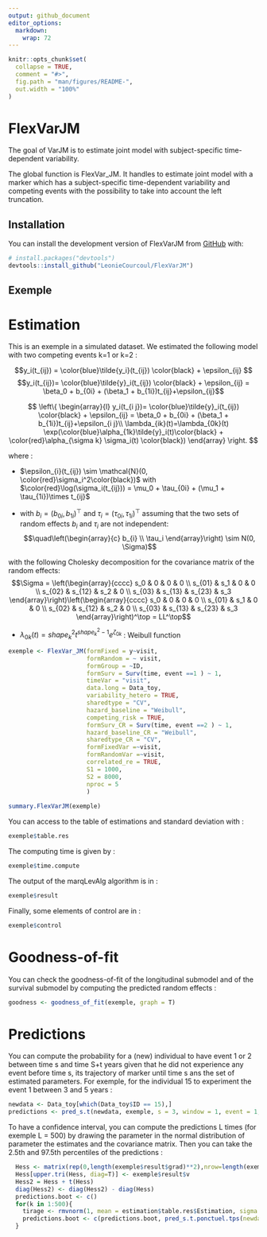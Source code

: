 ```yaml
---
output: github_document
editor_options: 
  markdown: 
    wrap: 72
---
```


<!-- README.md is generated from README.Rmd. Please edit that file -->

```r
knitr::opts_chunk$set(
  collapse = TRUE,
  comment = "#>",
  fig.path = "man/figures/README-",
  out.width = "100%"
)
```

# FlexVarJM

<!-- badges: start -->

<!-- badges: end -->

The goal of VarJM is to estimate joint model with subject-specific
time-dependent variability.

The global function is FlexVar_JM. It handles to estimate joint model
with a marker which has a subject-specific time-dependent variability
and competing events with the possibility to take into account the left
truncation.

## Installation

You can install the development version of FlexVarJM from
[GitHub](https://github.com/) with:

``` r
# install.packages("devtools")
devtools::install_github("LeonieCourcoul/FlexVarJM")
```

## Exemple

# Estimation

This is an exemple in a simulated dataset. We estimated the following
model with two competing events k=1 or k=2 :

$$y_i(t_{ij}) = \color{blue}\tilde{y_i}(t_{ij}) \color{black} + \epsilon_{ij} $$
$$y_i(t_{ij})= \color{blue}\tilde{y}_i(t_{ij}) \color{black} + \epsilon_{ij} = \beta_0 + b_{0i} + (\beta_1 + b_{1i})t_{ij}+\epsilon_{ij}$$

$$ \left\{
\begin{array}{l}
y_i(t_{i j})= \color{blue}\tilde{y}_i(t_{ij}) \color{black} + \epsilon_{ij} = \beta_0 + b_{0i} + (\beta_1 + b_{1i})t_{ij}+\epsilon_{i j}\\
\lambda_{ik}(t)=\lambda_{0k}(t) \exp(\color{blue}\alpha_{1k}\tilde{y}_i(t)\color{black} + \color{red}\alpha_{\sigma k} \sigma_i(t) \color{black})
\end{array}
\right. $$

where :

-   $\epsilon_{i}(t_{ij}) \sim \mathcal{N}(0, \color{red}\sigma_i^2\color{black})$
    with
    $\color{red}\log(\sigma_i(t_{ij})) = \mu_0 + \tau_{0i} + (\mu_1 + \tau_{1i})\times t_{ij}$

-   with $b_i=\left(b_{0i},b_{1i}\right)^{\top}$ and
    $\tau_i=\left(\tau_{0i},\tau_{1i}\right)^{\top}$ assuming that the
    two sets of random effects $b_i$ and $\tau_i$ are not independent:
    $$\quad\left(\begin{array}{c}
    b_{i} \\
    \tau_i
    \end{array}\right) \sim N(0, \Sigma)$$

with the following Cholesky decomposition for the covariance matrix of
the random effects: $$\Sigma = \left(\begin{array}{cccc}
s_0 & 0 & 0 & 0  \\
s_{01} & s_1 & 0 & 0 \\
s_{02} & s_{12} & s_2 & 0 \\
s_{03} & s_{13} & s_{23} & s_3 
\end{array}\right)\left(\begin{array}{cccc}
s_0 & 0 & 0 & 0  \\
s_{01} & s_1 & 0 & 0 \\
s_{02} & s_{12} & s_2 & 0 \\
s_{03} & s_{13} & s_{23} & s_3 
\end{array}\right)^\top = LL^\top$$

-   $\lambda_{0k}(t) = shape_k^2 t^{shape_k^2-1}e^{\zeta_{0k}}$ :
    Weibull function

``` r
exemple <- FlexVar_JM(formFixed = y~visit,
                      formRandom = ~ visit,
                      formGroup = ~ID,
                      formSurv = Surv(time, event ==1 ) ~ 1,
                      timeVar = "visit",
                      data.long = Data_toy,
                      variability_hetero = TRUE,
                      sharedtype = "CV",
                      hazard_baseline = "Weibull",
                      competing_risk = TRUE,
                      formSurv_CR = Surv(time, event ==2 ) ~ 1,
                      hazard_baseline_CR = "Weibull",
                      sharedtype_CR = "CV",
                      formFixedVar =~visit, 
                      formRandomVar =~visit,
                      correlated_re = TRUE,
                      S1 = 1000,
                      S2 = 8000,
                      nproc = 5
                      )
                      
summary.FlexVarJM(exemple)
```

You can access to the table of estimations and standard deviation with :

``` r
exemple$table.res
```

The computing time is given by :

``` r
exemple$time.compute
```

The output of the marqLevAlg algorithm is in :

``` r
exemple$result
```

Finally, some elements of control are in :

``` r
exemple$control
```

# Goodness-of-fit

You can check the goodness-of-fit of the longitudinal submodel and of
the survival submodel by computing the predicted random effects :

``` r
goodness <- goodness_of_fit(exemple, graph = T)
```

# Predictions

You can compute the probability for a (new) individual to have event 1
or 2 between time s and time S+t years given that he did not experience
any event before time s, its trajectory of marker until time s ans the
set of estimated parameters. For exemple, for the individual 15 to
experiment the event 1 between 3 and 5 years :

``` r
newdata <- Data_toy[which(Data_toy$ID == 15),]
predictions <- pred_s.t(newdata, exemple, s = 3, window = 1, event = 1, tirage = NULL)
```

To have a confidence interval, you can compute the predictions L times
(for exemple L = 500) by drawing the parameter in the normal
distribution of parameter the estimates and the covariance matrix. Then
you can take the 2.5th and 97.5th percentiles of the predictions :

``` r
  Hess <- matrix(rep(0,length(exemple$result$grad)**2),nrow=length(exemple$result$grad),ncol=length(exemple$result$grad))
  Hess[upper.tri(Hess, diag=T)] <- exemple$result$v
  Hess2 = Hess + t(Hess)
  diag(Hess2) <- diag(Hess2) - diag(Hess)
  predictions.boot <- c()
  for(k in 1:500){
    tirage <- rmvnorm(1, mean = estimation$table.res$Estimation, sigma = Hess2)
    predictions.boot <- c(predictions.boot, pred_s.t.ponctuel.tps(newdata = newdata, estimation, s = 3, window = 2, event = 1, tirage = tirage))
  }
```
